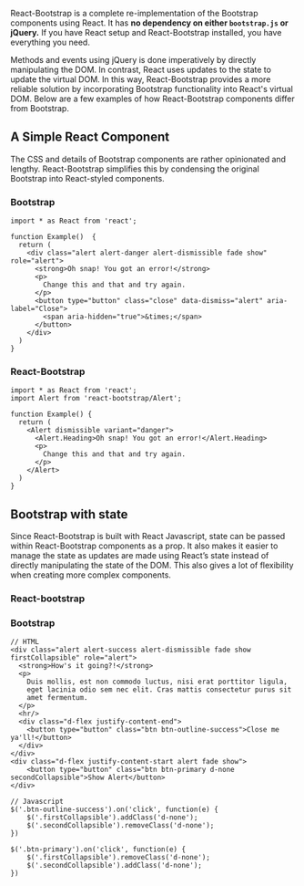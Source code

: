 
<PageHeader title="Why React-Bootstrap?" />

React-Bootstrap is a complete re-implementation of the
Bootstrap components using React. It has **no dependency
on either `bootstrap.js` or jQuery.** If you have React
setup and React-Bootstrap installed, you have everything
you need.

Methods and events using jQuery is done imperatively
by directly manipulating the DOM. In contrast, React
uses updates to the state to update the virtual DOM.
In this way, React-Bootstrap provides a more reliable
solution by incorporating Bootstrap functionality into
React's virtual DOM. Below are a few examples of how
React-Bootstrap components differ from Bootstrap.

## A Simple React Component

The CSS and details of Bootstrap components are rather
opinionated and lengthy. React-Bootstrap simplifies
this by condensing the original Bootstrap into React-styled
components.

### Bootstrap

```
import * as React from 'react';

function Example()  {
  return (
    <div class="alert alert-danger alert-dismissible fade show" role="alert">
      <strong>Oh snap! You got an error!</strong>
      <p>
        Change this and that and try again.
      </p>
      <button type="button" class="close" data-dismiss="alert" aria-label="Close">
        <span aria-hidden="true">&times;</span>
      </button>
    </div>
  )
}
```

### React-Bootstrap

```
import * as React from 'react';
import Alert from 'react-bootstrap/Alert';

function Example() {
  return (
    <Alert dismissible variant="danger">
      <Alert.Heading>Oh snap! You got an error!</Alert.Heading>
      <p>
        Change this and that and try again.
      </p>
    </Alert>
  )
}
```

## Bootstrap with state

Since React-Bootstrap is built with React Javascript, state
can be passed within React-Bootstrap components as a prop.
It also makes it easier to manage the state as updates are
made using React’s state instead of directly manipulating
the state of the DOM. This also gives a lot of flexibility
when creating more complex components.

### React-bootstrap

<ReactPlayground codeText={DismissibleControlled} />

### Bootstrap

```
// HTML
<div class="alert alert-success alert-dismissible fade show firstCollapsible" role="alert">
  <strong>How's it going?!</strong>
  <p>
    Duis mollis, est non commodo luctus, nisi erat porttitor ligula,
    eget lacinia odio sem nec elit. Cras mattis consectetur purus sit
    amet fermentum.
  </p>
  <hr/>
  <div class="d-flex justify-content-end">
	<button type="button" class="btn btn-outline-success">Close me ya'll!</button>
  </div>
</div>
<div class="d-flex justify-content-start alert fade show">
	<button type="button" class="btn btn-primary d-none secondCollapsible">Show Alert</button>
</div>

// Javascript
$('.btn-outline-success').on('click', function(e) {
    $('.firstCollapsible').addClass('d-none');
    $('.secondCollapsible').removeClass('d-none');
})

$('.btn-primary').on('click', function(e) {
    $('.firstCollapsible').removeClass('d-none');
    $('.secondCollapsible').addClass('d-none');
})
```
